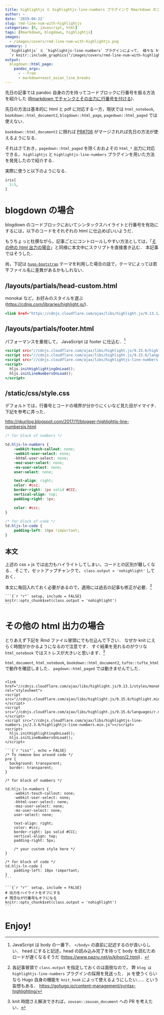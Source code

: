 ```yaml
---
title: highlightjs と highlightjs-line-numbers プラグインで Rmarkdown のコードブロックに行番号をつける
author: ~
date: '2019-04-22'
slug: rmd-line-num-with-highlightjs
categories: [R, javascript, html]
tags: [Rmarkdown, blogdown, highlightjs]
images: 
  - /images/covers/rmd-line-num-with-highlightjs.png
summary: |
  `highlightjs` と `highlightjs-line-numbers` プラグインによって， 様々な html フォーマットにおいてコードブロックに番号付けできるようにする方法を紹介する． \
  `r knitr::include_graphics("/images/covers/rmd-line-num-with-highlightjs.png")`
output:
  blogdown::html_page:
    pandoc_args: 
      - --from
      - markdown+east_asian_line_breaks
---
```


先日の記事では pandoc 自身の力を持ってコードブロックに行番号を振る方法を紹介した
([Rmarkdown でチャンクとその出力に行番号を付ける](/2019/04/18/rmd-line-num/))．

先日の方法は基本的に html と pdf に対応する一方，現状では `html_notebook`, `bookdown::html_document2`, `blogdown::html_page`, `pagedown::html_paged` では使えない．

`bookdown::html_document2` に限れば [PR#706](//github.com/rstudio/bookdown/pull/706) がマージされれば先日の方法が使えるようになる．

それはさておき，`pagedown::html_paged` を除くおおよその `html_*` 出力に対応できる， `highlightjs` と `highlightjs-line-numbers` プラグインを用いた方法を発見したので紹介する．

実際に使うと以下のようになる．

```r
iris[
  1:5,
]
```


# blogdown の場合

blogdown のコードブロックにおいてシンタックスハイライトと行番号を有効にするには，以下のコードをそれぞれの html に仕込めばいいようだ．

もうちょっと杜撰ながら，記事ごとにコントロールしやすい方法としては，「[その他の html 出力の場合]」と同様に本文中にスクリプトを直接書き込む．
本記事ではそうした．

尚，下記は [`hugo-bootstrap`](//themes.gohugo.io/hugo-bootstrap/) テーマを利用した場合の話で，テーマによっては若干ファイル名に差異があるかもしれない．

## /layouts/partials/head-custom.html

monokai など，お好みのスタイルを選ぶ (<https://cdnjs.com/libraries/highlight.js/>)．

```.html
<link href="https://cdnjs.cloudflare.com/ajax/libs/highlight.js/9.13.1/styles/monokai.min.css" rel="stylesheet">
```



## /layouts/partials/footer.html

パフォーマンスを重視して， JavaScript は footer に仕込む．[^js-at-last]

[^js-at-last]: JavaScript は body の一番下、 `</body>` の直前に記述するのが良いらしい．
head にすると記述，head の読み込み完了を待って body を読むためロードが遅くなるそうだ (<https://www.pazru.net/js/kihon/2.html>)．


```.html
<script src="//cdnjs.cloudflare.com/ajax/libs/highlight.js/9.15.6/highlight.min.js"></script>
<script src="//cdnjs.cloudflare.com/ajax/libs/highlight.js/9.15.6/languages/r.min.js"></script>
<script src="//cdnjs.cloudflare.com/ajax/libs/highlightjs-line-numbers.js/2.3.0/highlightjs-line-numbers.min.js"></script>
<script>
  hljs.initHighlightingOnLoad();
  hljs.initLineNumbersOnLoad();
</script>
```



## /static/css/style.css

デフォルトでは，行番号とコードの境界が分かりにくいなど見た目がイマイチ．
下記を参考に弄った．

<http://nkurilog.blogspot.com/2017/11/blogger-highlightjs-line-numbersjs.html>

```css
/* for block of numbers */

td.hljs-ln-numbers {
    -webkit-touch-callout: none;
    -webkit-user-select: none;
    -khtml-user-select: none;
    -moz-user-select: none;
    -ms-user-select: none;
    user-select: none;

    text-align: right;
    color: #ccc;
    border-right: 1px solid #CCC;
    vertical-align: top;
    padding-right: 5px;

    color: #ccc;
}
 
/* for block of code */
td.hljs-ln-code {
    padding-left: 10px !important;
}
```

## 本文

上述の css + js では出力もハイライトしてしまい，コードとの区別が難しくなる．
そこで，セットアップチャンクで， `class.output = 'nohighlight'` しておく．

本文に毎回入れておく必要があるので，適用には過去の記事も修正が必要．[^atusy]

[^atusy]: 各記事冒頭で `class.output` を指定しておくのは面倒なので，
  弊 `blog はhighlightjs-line-numbers` プラグインの採用を見送った．
  js を使うくらいなら Hugo 自身の機能を `knit_hook` によって使えるようにしたい……
  という妄想もある．
  <https://gohugo.io/content-management/syntax-highlighting/>
  


````
```{`r "r"` setup, include = FALSE}
knitr::opts_chunk$set(class.output = 'nohighlight')
```
````

# その他の html 出力の場合

とりあえず下記を Rmd ファイル冒頭にでも仕込んで下さい．
なぜか knit にえらく時間がかかるようになるので注意です．
すぐ結果を見れるのがウリな `html_notebook` ではストレスが大きいと思います．[^zousan]

[^zousan]: knit 時間さえ解決できれば，`zousan::zousan_document` への PR を考えたい．

`html_document`, `html_notebook`, `bookdown::html_document2`, `tufte::tufte_html` で動作を確認しました．
`pagdown::html_paged` では動きませんでした．

````

<link href="//cdnjs.cloudflare.com/ajax/libs/highlight.js/9.13.1/styles/monokai.min.css" rel="stylesheet">
<script src="//cdnjs.cloudflare.com/ajax/libs/highlight.js/9.15.6/highlight.min.js"></script>
<script src="//cdnjs.cloudflare.com/ajax/libs/highlight.js/9.15.6/languages/r.min.js"></script>
<script src="//cdnjs.cloudflare.com/ajax/libs/highlightjs-line-numbers.js/2.3.0/highlightjs-line-numbers.min.js"></script>
<script>
  hljs.initHighlightingOnLoad();
  hljs.initLineNumbersOnLoad();
</script>

```{`r "css"`, echo = FALSE}
/* To remove box around code */
pre {
  background: transparent;
  border: transparent;
}

/* for block of numbers */

td.hljs-ln-numbers {
    -webkit-touch-callout: none;
    -webkit-user-select: none;
    -khtml-user-select: none;
    -moz-user-select: none;
    -ms-user-select: none;
    user-select: none;

    text-align: right;
    color: #ccc;
    border-right: 1px solid #CCC;
    vertical-align: top;
    padding-right: 5px;

    /* your custom style here */
}
 
/* for block of code */
td.hljs-ln-code {
    padding-left: 10px !important;
}
```

```{`r "r"` setup, include = FALSE}
# 出力をハイライトをオフにする
# 残念なが行番号もオフになる
knitr::opts_chunk$set(class.output = 'nohighlight')
```
````

# Enjoy!

<script src="//cdnjs.cloudflare.com/ajax/libs/highlight.js/9.15.6/highlight.min.js"></script>
<script src="//cdnjs.cloudflare.com/ajax/libs/highlight.js/9.15.6/languages/r.min.js"></script>
<script src="//cdnjs.cloudflare.com/ajax/libs/highlightjs-line-numbers.js/2.3.0/highlightjs-line-numbers.min.js"></script>
<script>
  hljs.initHighlightingOnLoad();
  hljs.initLineNumbersOnLoad();
</script>

